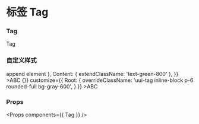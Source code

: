 
<Meta title="Tag" component={Tag} />

# 标签 Tag

### Tag

<Preview>
  <Story name="Tag">
    <Tag>Tag</Tag>
  </Story>
</Preview>

### 自定义样式

<Preview>
  <Story name="Custom Style 1">
    <Tag
      customize={{
        Root: {
          extendClassName: 'flex flex-col',
          extendStyle: {
            background: '#CCC'
          },
          extendChildrenAfter: <div>append element</div>
        },
        Content: {
          extendClassName: 'text-green-800'
        },
      }}
    >ABC</Tag>
  </Story>
  <Story name="Custom Style 2">
    <Tag
      onClick={() => {}}
      customize={{
        Root: {
          overrideClassName: 'uui-tag inline-block p-6 rounded-full bg-gray-600',
        }
      }}
    >ABC</Tag>
  </Story>
</Preview>

### Props

<Props components={{ Tag }} />